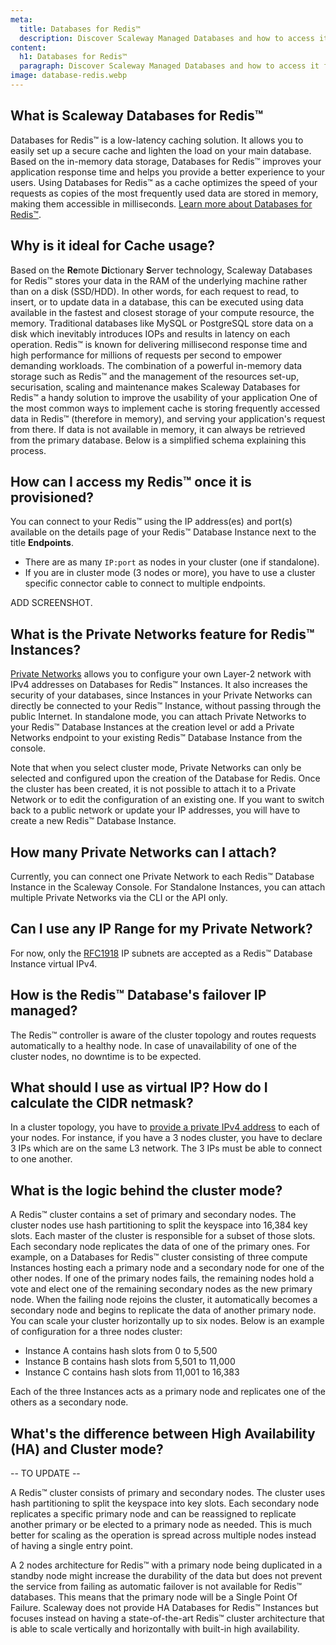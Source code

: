 ```yaml
---
meta:
  title: Databases for Redis™
  description: Discover Scaleway Managed Databases and how to access it for Redis™.
content:
  h1: Databases for Redis™
  paragraph: Discover Scaleway Managed Databases and how to access it for Redis™.
image: database-redis.webp
---
```


## What is Scaleway Databases for Redis™

Databases for Redis™ is a low-latency caching solution. It allows you to easily set up a secure cache and lighten the load on your main database. Based on the in-memory data storage, Databases for Redis™ improves your application response time and helps you provide a better experience to your users. 
Using Databases for Redis™ as a cache optimizes the speed of your requests as copies of the most frequently used data are stored in memory, making them accessible in milliseconds. [Learn more about Databases for Redis™](ADD_LINK_HERE).

## Why is it ideal for Cache usage?

Based on the **Re**mote **Di**ctionary **S**erver technology, Scaleway Databases for Redis™ stores your data in the RAM of the underlying machine rather than on a disk (SSD/HDD). In other words, for each request to read, to insert, or to update data in a database, this can be executed using data available in the fastest and closest storage of your compute resource, the memory.
Traditional databases like MySQL or PostgreSQL store data on a disk which inevitably introduces IOPs and results in latency on each operation. Redis™ is known for delivering millisecond response time and high performance for millions of requests per second to empower demanding workloads. 
The combination of a powerful in-memory data storage such as Redis™ and the management of the resources set-up, securisation, scaling and maintenance makes Scaleway Databases for Redis™ a handy solution to improve the usability of your application 
One of the most common ways to implement cache is storing frequently accessed data in Redis™ (therefore in memory), and serving your application's request from there. If data is not available in memory, it can always be retrieved from the primary database. Below is a simplified schema explaining this process. 

## How can I access my Redis™ once it is provisioned?

You can connect to your Redis™  using the IP address(es) and port(s) available on the details page of your Redis™ Database Instance next to the title **Endpoints**.
- There are as many `IP:port` as nodes in your cluster (one if standalone).
- If you are in cluster mode (3 nodes or more), you have to use a cluster specific connector cable to connect to multiple endpoints.

ADD SCREENSHOT.

## What is the Private Networks feature for Redis™ Instances?

[Private Networks](https://www.scaleway.com/en/docs/network/vpc/quickstart/) allows you to configure your own Layer-2 network with IPv4 addresses on Databases for Redis™ Instances. 
It also increases the security of your databases, since Instances in your Private Networks can directly be connected to your Redis™ Instance, without passing through the public Internet.
In standalone mode, you can attach Private Networks to your Redis™ Database Instances at the creation level or add a Private Networks endpoint to your existing Redis™ Database Instance from the console.

<Message type="note">

Note that when you select cluster mode, Private Networks can only be selected and configured upon the creation of the Database for Redis. Once the cluster has been created, it is not possible to attach it to a Private Network or to edit the configuration of an existing one. If you want to switch back to a public network or update your IP addresses, you will have to create a new Redis™ Database Instance. 

</Message>

## How many Private Networks can I attach?
 
Currently, you can connect one Private Network to each Redis™ Database Instance in the Scaleway Console. For Standalone Instances, you can attach multiple Private Networks via the CLI or the API only.

## Can I use any IP Range for my Private Network?
 
For now, only the [RFC1918](https://datatracker.ietf.org/doc/html/rfc1918) IP subnets are accepted as a Redis™ Database Instance virtual IPv4.

## How is the Redis™ Database's failover IP managed?

The Redis™ controller is aware of the cluster topology and routes requests automatically to a healthy node. In case of unavailability of one of the cluster nodes, no downtime is to be expected.

## What should I use as virtual IP? How do I calculate the CIDR netmask?
In a cluster topology, you have to [provide a private IPv4 address](https://www.scaleway.com/en/docs/faq/databases-for-postgresql-and-mysql/#what-should-i-use-as-virtual-ip-how-do-i-calculate-the-cidr-netmask) to each of your nodes. For instance, if you have a 3 nodes cluster, you have to declare 3 IPs which are on the same L3 network. The 3 IPs must be able to connect to one another.

## What is the logic behind the cluster mode?

A Redis™ cluster contains a set of primary and secondary nodes. The cluster nodes use hash partitioning to split the keyspace into 16,384 key slots. Each master of the cluster is responsible for a subset of those slots. Each secondary node replicates the data of one of the primary ones. For example, on a Databases for Redis™ cluster consisting of three compute Instances hosting each a primary node and a secondary node for one of the other nodes. If one of the primary nodes fails, the remaining nodes hold a vote and elect one of the remaining secondary nodes as the new primary node. When the failing node rejoins the cluster, it automatically becomes a secondary node and begins to replicate the data of another primary node. 
You can scale your cluster horizontally up to six nodes. Below is an example of configuration for a three nodes cluster:
* Instance A contains hash slots from 0 to 5,500
* Instance B contains hash slots from 5,501 to 11,000
* Instance C contains hash slots from 11,001 to 16,383

Each of the three Instances acts as a primary node and replicates one of the others as a secondary node.

## What's the difference between High Availability (HA) and Cluster mode?

-- TO UPDATE -- 

A Redis™ cluster consists of primary and secondary nodes. The cluster uses hash partitioning to split the keyspace into key slots. Each secondary node replicates a specific primary node and can be reassigned to replicate another primary or be elected to a primary node as needed. This is much better for scaling as the operation is spread across multiple nodes instead of having a single entry point.

A 2 nodes architecture for Redis™ with a primary node being duplicated in a standby node might increase the durability of the data but does not prevent the service from failing as automatic failover is not available for Redis™ databases. This means that the primary node will be a Single Point Of Failure. Scaleway does not provide HA Databases for Redis™ Instances but focuses instead on having a state-of-the-art Redis™ cluster architecture that is able to scale vertically and horizontally with built-in high availability. 
 
